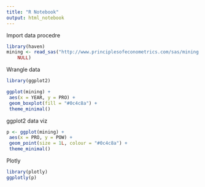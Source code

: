 ```yaml
---
title: "R Notebook"
output: html_notebook
---
```


Import data procedre
```r
library(haven)
mining <- read_sas("http://www.principlesofeconometrics.com/sas/mining.sas7bdat", 
    NULL)
```

Wrangle data
```r

library(ggplot2)

ggplot(mining) +
 aes(x = YEAR, y = PRO) +
 geom_boxplot(fill = "#0c4c8a") +
 theme_minimal()


```


ggplot2 data viz
```r
p <- ggplot(mining) +
 aes(x = PRO, y = POW) +
 geom_point(size = 1L, colour = "#0c4c8a") +
 theme_minimal()


```


Plotly
```r
library(plotly)
ggplotly(p)

```

